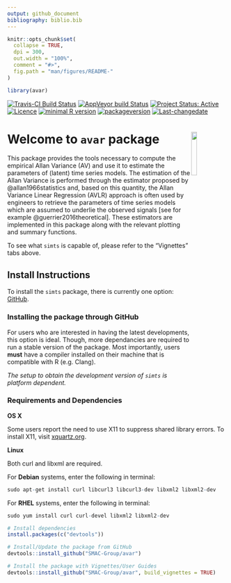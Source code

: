 ```yaml
---
output: github_document
bibliography: biblio.bib
---
```

<!-- README.md is generated from README.Rmd. Please edit that file -->

```r
knitr::opts_chunk$set(
  collapse = TRUE,
  dpi = 300,
  out.width = "100%",
  comment = "#>",
  fig.path = "man/figures/README-"
)

library(avar)
```

[![Travis-CI Build Status](https://travis-ci.org/SMAC-Group/avar.svg?branch=master)](https://travis-ci.org/SMAC-Group/avar)
[![AppVeyor build Status](https://ci.appveyor.com/api/projects/status/github/SMAC-Group/avar?branch=master&svg=true)](https://ci.appveyor.com/project/SMAC-Group/avar)
[![Project Status: Active](http://www.repostatus.org/badges/latest/active.svg)](http://www.repostatus.org/#active)
[![Licence](https://img.shields.io/badge/licence-AGPL--3.0-blue.svg)](https://opensource.org/licenses/AGPL-3.0)
[![minimal R version](https://img.shields.io/badge/R%3E%3D-3.4.0-6666ff.svg)](https://cran.r-project.org/)
[![packageversion](https://img.shields.io/badge/Package%20version-0.1.0-orange.svg?style=flat-square)](commits/develop)
[![Last-changedate](https://img.shields.io/badge/last%20change-`r gsub('-', '--', Sys.Date())`-yellowgreen.svg)](/commits/master)


# Welcome to `avar` package <a href="https://smac-group.com/"><img src="man/figures/logo.png" align="right" style="width: 16%; height: 16%"/></a>

This package provides the tools necessary to compute the empirical Allan Variance (AV) and use it to estimate the parameters of (latent) time series models. The estimation of the Allan Variance is performed through the estimator proposed by @allan1966statistics and, based on this quantity, the Allan Variance Linear Regression (AVLR) approach is often used by engineers to retrieve the parameters of time series models which are assumed to underlie the observed signals [see for example @guerrier2016theoretical]. These estimators are implemented in this package along with the relevant plotting and summary functions.

To see what `simts` is capable of, please refer to the "Vignettes" tabs above.

## Install Instructions

To install the `simts` package, there is currently one option: [GitHub](https://github.com/SMAC-Group/av/).

### Installing the package through GitHub

For users who are interested in having the latest developments, this option is ideal. Though, more dependancies are required to run a stable version of the package. Most importantly, users **must** have a compiler installed on their machine that is compatible with R (e.g. Clang).

*The setup to obtain the development version of `simts` is platform dependent.*

### Requirements and Dependencies

**OS X**

Some users report the need to use X11 to suppress shared library errors. To install X11, visit [xquartz.org](http://www.xquartz.org/).

**Linux**

Both curl and libxml are required.

For **Debian** systems, enter the following in terminal:

```r
sudo apt-get install curl libcurl3 libcurl3-dev libxml2 libxml2-dev
```

For **RHEL** systems, enter the following in terminal:

```r
sudo yum install curl curl-devel libxml2 libxml2-dev
```


```r
# Install dependencies
install.packages(c("devtools"))

# Install/Update the package from GitHub
devtools::install_github("SMAC-Group/avar")

# Install the package with Vignettes/User Guides 
devtools::install_github("SMAC-Group/avar", build_vignettes = TRUE)
```

